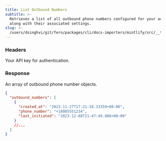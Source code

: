 ```yaml
---
title: List Outbound Numbers
subtitle: >-
  Retrieves a list of all outbound phone numbers configured for your account,
  along with their associated settings.
slug: >-
  /users/dsinghvi/git/fern/packages/cli/docs-importers/mintlify/src/__test__/fixtures/bland/api-v1/get/outbound
---
```



### Headers

<ParamField header="authorization" type="string" required>
  Your API key for authentication.
</ParamField>

### Response

<ResponseField name="outbound_numbers" type="array">
  An array of outbound phone number objects.
</ResponseField>

<ResponseExample>

```json Response
{
  "outbound_numbers": [
    {
      "created_at": "2023-11-27T17:21:38.33359+00:00",
      "phone_number": "+18005551234",
      "last_initiated": "2023-12-08T21:47:49.808+00:00"
    }
    //...
  ]
}
```

</ResponseExample>

